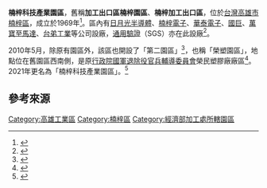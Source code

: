 {{中華民國政府部門基礎資訊
|部門名稱       = 楠梓科技產業園區
|外文名稱       = Kaohsiung Nanzih Technology Industrial Park
|外文語言       = 英語
|部門標誌       = 
|部門標誌名稱   = 
|代表圖像名稱   = 楠梓科技產業園區
|首長職銜       = 
|首長姓名       = 
|副首長職銜     = 
|副首長姓名     = 
|秘書長職銜     = 
|秘書長姓名     = 
|任命者姓名     = 
|官員任期       = 
|機關類型       = 
|所屬部門       = [[經濟部產業園區管理局|經濟部產業園區管理局]]
|員額           = 
|年度預算額     = 
|授權法源       = 
|成立日期       = 1969年
|前身機關       = 
|解散日期       = 
|後繼機關       = 
|內部單位       = 
|附屬機關       = 
|任務編組       = 
|地址           = [[高雄市|高雄市]][[楠梓區|楠梓區]]
|電話           =  
|網站           = 
|備註           = 
}}

'''楠梓科技產業園區'''，舊稱'''加工出口區楠梓園區'''、'''楠梓加工出口區'''，位於[[台灣|台灣]][[高雄市|高雄市]][[楠梓區|楠梓區]]，成立於1969年<ref>{{cite book|title=台灣歷史辭典|page=224|publisher=[[遠流出版|遠流出版]]|year=2003|isbn=9570174293}}</ref>。區內有[[日月光半導體|日月光半導體]]、[[楠梓電子|楠梓電子]]、[[華泰電子|華泰電子]]、[[國巨|國巨]]、[[萬寶至馬達|萬寶至馬達]]、[[台弟工業|台弟工業]]等公司設廠，[[通用驗證|通用驗證]]（SGS）亦在此設廠<ref>{{cite web|url=http://www.epza.gov.tw/onweb.jsp?pageno=1&webno=33333334:1|title=楠梓加工出口區平面圖|publisher=經濟部產業園區管理局|accessdate=2011-01-13}}</ref>。

2010年5月，除原有園區外，該區也開設了「第二園區」<ref>{{cite news|url=http://www.libertytimes.com.tw/2010/new/may/25/today-south23.htm|title=楠梓加工出口區第二園區 明掛牌|date=2010-05-25|accessdate=2011-01-13|author=葛祐豪|publisher=自由時報|deadurl=yes|archiveurl=https://web.archive.org/web/20100530020421/http://www.libertytimes.com.tw/2010/new/may/25/today-south23.htm|archivedate=2010-05-30}}</ref>，也稱「榮塑園區」，地點位在舊園區西南側，是原[[行政院國軍退除役官兵輔導委員會|行政院國軍退除役官兵輔導委員會]]榮民塑膠廠廠區<ref>{{cite web|url=http://www.epza.gov.tw/onweb.jsp?webno=3333333034&webitem_no=6263|title=加工處楠梓加工出口區第二園區開始受理投資申請|publisher=經濟部產業園區管理局|date=2010-05-14|accessdate=2011-01-13}}</ref>。2021年更名為「楠梓科技產業園區」。<ref>{{Cite web |url=https://www.epza.gov.tw/info.aspx?pageid=5aa966ecd020763c&cid=a1fed99c4100fd07 |title=加工出口區更名「科技產業園區」 |access-date=2021-02-20 |archive-date=2021-12-12 |archive-url=https://web.archive.org/web/20211212001144/https://www.epza.gov.tw/info.aspx?pageid=5aa966ecd020763c&cid=a1fed99c4100fd07 |dead-url=no }}</ref>

== 參考來源 ==
{{reflist}}

{{高雄主題}}

[[Category:高雄工業區|Category:高雄工業區]]
[[Category:楠梓區|Category:楠梓區]]
[[Category:經濟部加工處所轄園區|Category:經濟部加工處所轄園區]]